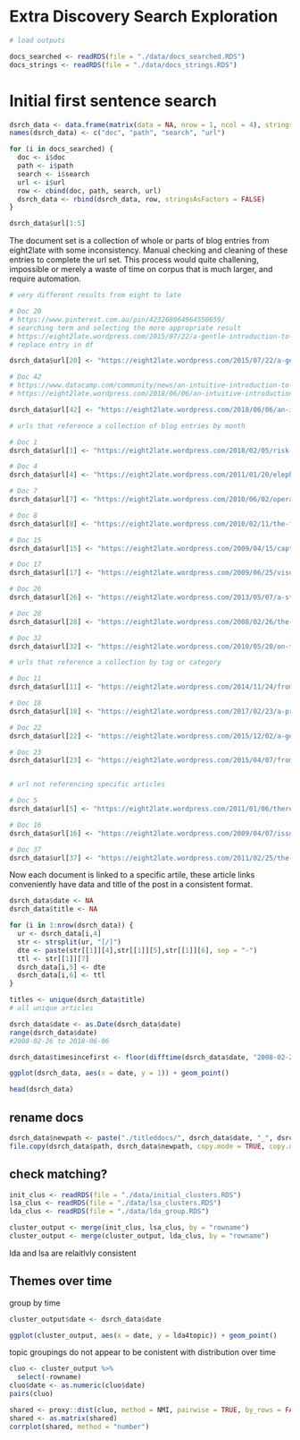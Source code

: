 # Extra Discovery Search Exploration

```r
# load outputs

docs_searched <- readRDS(file = "./data/docs_searched.RDS")
docs_strings <- readRDS(file = "./data/docs_strings.RDS")
```

# Initial first sentence search
```r

dsrch_data <- data.frame(matrix(data = NA, nrow = 1, ncol = 4), stringsAsFactors = FALSE)[-1,]
names(dsrch_data) <- c("doc", "path", "search", "url")

for (i in docs_searched) {
  doc <- i$doc
  path <- i$path
  search <- i$search
  url <- i$url
  row <- cbind(doc, path, search, url)
  dsrch_data <- rbind(dsrch_data, row, stringsAsFactors = FALSE)
}

dsrch_data$url[1:5]
```

The document set is a collection of whole or parts of blog entries from eight2late with some inconsistency. Manual checking and cleaning of these entries to complete the url set. This process would quite challening, impossible or merely a waste of time on corpus that is much larger, and require automation.

```r
# very different results from eight to late

# Doc 20
# https://www.pinterest.com.au/pin/423268064964550659/
# searching term and selecting the more appropriate result
# https://eight2late.wordpress.com/2015/07/22/a-gentle-introduction-to-cluster-analysis-using-r/
# replace entry in df

dsrch_data$url[20] <- "https://eight2late.wordpress.com/2015/07/22/a-gentle-introduction-to-cluster-analysis-using-r/"

# Doc 42
# https://www.datacamp.com/community/news/an-intuitive-introduction-to-support-vector-machines-using-r-part-1-wbzf8z3i4p
# https://eight2late.wordpress.com/2018/06/06/an-intuitive-introduction-to-support-vector-machines-using-r-part-1/

dsrch_data$url[42] <- "https://eight2late.wordpress.com/2018/06/06/an-intuitive-introduction-to-support-vector-machines-using-r-part-1/"

# urls that reference a collection of blog entries by month

# Doc 1
dsrch_data$url[1] <- "https://eight2late.wordpress.com/2018/02/05/risk-management-and-organizational-anxiety/"

# Doc 4
dsrch_data$url[4] <- "https://eight2late.wordpress.com/2011/01/20/elephants-in-the-room-seven-reasons-why-project-risks-are-ignored/"

# Doc 7
dsrch_data$url[7] <- "https://eight2late.wordpress.com/2010/06/02/operational-and-strategic-risks-on-projects/"

# Doc 8
dsrch_data$url[8] <- "https://eight2late.wordpress.com/2010/02/11/the-failure-of-risk-management-a-book-review/"

# Doc 15
dsrch_data$url[15] <- "https://eight2late.wordpress.com/2009/04/15/capturing-project-knowledge-using-issue-maps/"

# Doc 17
dsrch_data$url[17] <- "https://eight2late.wordpress.com/2009/06/25/visualising-arguments-using-issue-maps-an-example-and-some-general-comments/"

# Doc 26
dsrch_data$url[26] <- "https://eight2late.wordpress.com/2013/05/07/a-stupidity-based-theory-of-organisations-a-paper-review/"

# Doc 28
dsrch_data$url[28] <- "https://eight2late.wordpress.com/2008/02/26/the-effect-of-organizational-culture-on-project-success/"

# Doc 32
dsrch_data$url[32] <- "https://eight2late.wordpress.com/2010/05/20/on-the-relationship-between-projects-and-organisations/"

# urls that reference a collection by tag or category

# Doc 11
dsrch_data$url[11] <- "https://eight2late.wordpress.com/2014/11/24/from-information-to-knowledge-the-what-and-whence-of-issue-based-information-systems/"

# Doc 18
dsrch_data$url[18] <- "https://eight2late.wordpress.com/2017/02/23/a-prelude-to-machine-learning/"

# Doc 22
dsrch_data$url[22] <- "https://eight2late.wordpress.com/2015/12/02/a-gentle-introduction-to-network-graphs-using-r-and-gephi/"

# Doc 23
dsrch_data$url[23] <- "https://eight2late.wordpress.com/2015/04/07/from-the-coalface-an-essay-on-the-early-history-of-sociotechnical-systems/"


# url not referencing specific articles

# Doc 5
dsrch_data$url[5] <- "https://eight2late.wordpress.com/2011/01/06/there's-trouble-ahead-early-warning-signs-of-project-failure/"

# Doc 16
dsrch_data$url[16] <- "https://eight2late.wordpress.com/2009/04/07/issues-ideas-and-arguments-a-communication-centric-approach-to-tackling-project-complexity/"

# Doc 37
dsrch_data$url[37] <- "https://eight2late.wordpress.com/2011/02/25/the-drunkard's-dartboard-an-intuitive-explanation-of-monte-carlo-methods/"

```

Now each document is linked to a specific artile, these article links conveniently have data and title of the post in a consistent format.

```r
dsrch_data$date <- NA
dsrch_data$title <- NA

for (i in 1:nrow(dsrch_data)) {
  ur <- dsrch_data[i,4]
  str <- strsplit(ur, "[/]")
  dte <- paste(str[[1]][4],str[[1]][5],str[[1]][6], sep = "-")
  ttl <- str[[1]][7] 
  dsrch_data[i,5] <- dte
  dsrch_data[i,6] <- ttl
}

titles <- unique(dsrch_data$title)
# all unique articles

dsrch_data$date <- as.Date(dsrch_data$date)
range(dsrch_data$date)
#2008-02-26 to 2018-06-06

dsrch_data$timesincefirst <- floor(difftime(dsrch_data$date, "2008-02-26", units = "days"))

ggplot(dsrch_data, aes(x = date, y = 1)) + geom_point()

head(dsrch_data)

```

## rename docs
```r
dsrch_data$newpath <- paste("./titleddocs/", dsrch_data$date, "_", dsrch_data$title, sep = "")
file.copy(dsrch_data$path, dsrch_data$newpath, copy.mode = TRUE, copy.date = TRUE)
```




## check matching?

```r
init_clus <- readRDS(file = "./data/initial_clusters.RDS")
lsa_clus <- readRDS(file = "./data/lsa_clusters.RDS")
lda_clus <- readRDS(file = "./data/lda_group.RDS")

cluster_output <- merge(init_clus, lsa_clus, by = "rowname")
cluster_output <- merge(cluster_output, lda_clus, by = "rowname")
```

lda and lsa are relaitlvly consistent

## Themes over time

group by time
```r
cluster_output$date <- dsrch_data$date

ggplot(cluster_output, aes(x = date, y = lda4topic)) + geom_point()
```
topic groupings do not appear to be conistent with distribution over time

```r
cluo <- cluster_output %>% 
  select(-rowname)
cluo$date <- as.numeric(cluo$date)
pairs(cluo)

shared <- proxy::dist(cluo, method = NMI, pairwise = TRUE, by_rows = FALSE)
shared <- as.matrix(shared)
corrplot(shared, method = "number")

```

